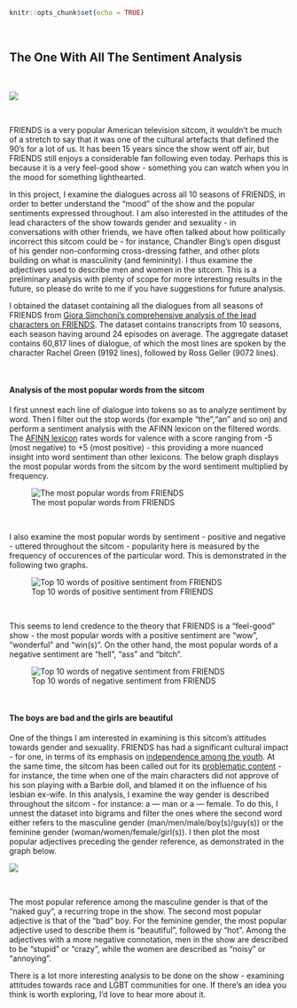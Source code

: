 
```r
knitr::opts_chunk$set(echo = TRUE)
```


&nbsp;
&nbsp;


## The One With All The Sentiment Analysis

&nbsp;

 ![](images/plots/FRIENDSimage.jpg)

&nbsp;


FRIENDS is a very popular American television sitcom, it wouldn't be much of a stretch to say that it was one of the cultural artefacts that defined the 90's for a lot of us. It has been 15 years since the show went off air, but FRIENDS still enjoys a considerable fan following even today. Perhaps this is because it is a very feel-good show - something you can watch when you in the mood for something lighthearted.

In this project, I examine the dialogues across all 10 seasons of FRIENDS, in order to better understand the "mood" of the show and the popular sentiments expressed throughout. I am also interested in the attitudes of the lead characters of the show towards gender and sexuality - in conversations with other friends, we have often talked about how politically incorrect this sitcom could be - for instance,  Chandler Bing's open disgust of his gender non-conforming cross-dressing father, and other plots building on what is masculinity (and femininity). I thus examine the adjectives used to describe men and women in the sitcom. This is a preliminary analysis with plenty of scope for more interesting results in the future, so please do write to me if you have suggestions for future analysis.

I obtained the dataset containing all the dialogues from all seasons of FRIENDS from [Giora Simchoni's comprehensive analysis of the lead characters on FRIENDS](http://giorasimchoni.com/2017/06/04/2017-06-04-the-one-with-friends/). The dataset contains transcripts from 10 seasons, each season having around 24 episodes on average. The aggregate dataset contains 60,817 lines of dialogue, of which the most lines are spoken by the character Rachel Green (9192 lines), followed by Ross Geller (9072 lines). 

&nbsp;
&nbsp;

#### Analysis of the most popular words from the sitcom

I first unnest each line of dialogue into tokens so as to analyze sentiment by word. Then I filter out the stop words (for example "the","an" and so on) and perform a sentiment analysis with the AFINN lexicon on the filtered words. The [AFINN lexicon](https://darenr.github.io/afinn/) rates words for valence with a score ranging from -5 (most negative) to +5 (most positive) - this providing a more nuanced insight into word sentiment than other lexicons. The below graph displays the most popular words from the sitcom by the word sentiment multiplied by frequency.

 ![The most popular words from FRIENDS](images/plots/fig1.png)
 
&nbsp;

I also examine the most popular words by sentiment - positive and negative - uttered throughout the sitcom - popularity here is measured by the frequency of occurences of the particular word. This is demonstrated in the following two graphs.
 
  ![Top 10 words of positive sentiment from FRIENDS](images/plots/fig2.png)

&nbsp;

This seems to lend credence to the theory that FRIENDS is a "feel-good" show - the most popular words with a positive sentiment are "wow", "wonderful" and "win(s)". On the other hand, the most popular words of a negative sentiment are "hell", "ass" and "bitch".
 

  ![Top 10 words of negative sentiment from FRIENDS](images/plots/fig3.png)

&nbsp;
&nbsp;


#### The boys are bad and the girls are beautiful

One of the things I am interested in examining is this sitcom's attitudes towards gender and sexuality. FRIENDS has had a significant cultural impact - for one, in terms of its emphasis on [independence among the youth](http://www.buffalo.edu/news/releases/2004/04/6680.html). At the same time, the sitcom has been called out for its [problematic content](https://www.independent.co.uk/arts-entertainment/films/friends-netflix-sitcom-problem-sexism-men-joey-phoebe-chandler-ross-rachel-a8168976.html) - for instance, the time when one of the main characters did not approve of his son playing with a Barbie doll, and blamed it on the influence of his lesbian ex-wife. In this analysis, I examine the way gender is described throughout the sitcom - for instance: a --- man or a --- female. To do this, I unnest the dataset into bigrams and filter the ones where the second word either refers to the masculine gender (man/men/male/boy(s)/guy(s)) or the feminine gender (woman/women/female/girl(s)). I then plot the most popular adjectives preceding the gender reference, as demonstrated in the graph below. 

  ![](images/plots/fig4.png)

&nbsp;

The most popular reference among the masculine gender is that of the "naked guy", a recurring trope in the show. The second most popular adjective is that of the "bad" boy. For the feminine gender, the most popular adjective used to describe them is "beautiful", followed by "hot". Among the adjectives with a more negative connotation, men in the show are described to be "stupid" or "crazy", while the women are described as "noisy" or "annoying".

There is a lot more interesting analysis to be done on the show - examining attitudes towards race and LGBT communities for one. If there's an idea you think is worth exploring, I'd love to hear more about it.